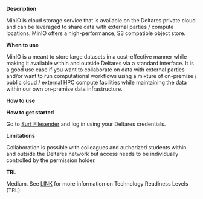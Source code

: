 **Description**

MinIO is cloud storage service that is available on the Deltares private cloud and can be leveraged to share data with external parties / compute locations. MinIO offers a high-performance, S3 compatible object store.

**When to use**

MinIO is a meant to store large datasets in a cost-effective manner while making it available within and outside Deltares via a standard interface. It is a good use case if you want to collaborate on data with external parties and/or want to run computational workflows using a mixture of on-premise / public cloud / external HPC compute facilities while maintaining the data within our own on-premise data infrastructure.

**How to use**

**How to get started**

Go to [Surf Filesender](https://www.surf.nl/diensten/surffilesender) and log in using your Deltares credentials.

**Limitations**

Collaboration is possible with colleagues and authorized students within and outside the Deltares network but access needs to be individually controlled by the permission holder.

**TRL**

Medium. See [LINK](/storage-finder/trl)  for more information on Technology Readiness Levels (TRL).